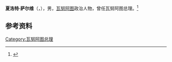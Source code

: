 '''夏洛特·萨尔维'''（{{lang-en|Charlot Salwai}}，{{bd|1963年|4月24日|}}），男，[[瓦努阿图|瓦努阿图]]政治人物，曾任瓦努阿图总理。<ref>{{Cite web|title=瓦努阿图总理夏洛特·萨尔维致辞|url=http://expo.ce.cn/gd/201905/28/t20190528_32199997.shtml|accessdate=2021-01-12|work=中国经济网|archive-date=2022-01-03|archive-url=https://web.archive.org/web/20220103184954/http://expo.ce.cn/gd/201905/28/t20190528_32199997.shtml|dead-url=no}}</ref>

== 参考资料 ==
{{reflist}}

{{瓦努阿图小作品}}

{{Authority control}}
{{DEFAULTSORT:Salwai}}

[[Category:瓦努阿图总理|Category:瓦努阿图总理]]